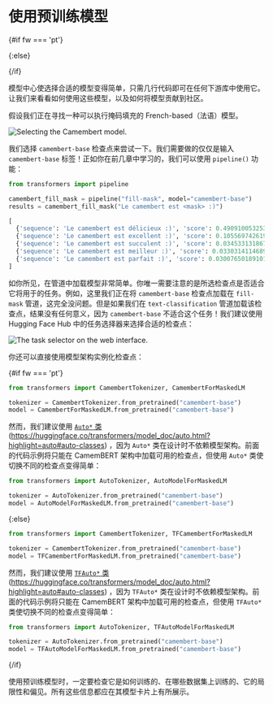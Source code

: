 

# 使用预训练模型 

{#if fw === 'pt'}



{:else}



{/if}

模型中心使选择合适的模型变得简单，只需几行代码即可在任何下游库中使用它。让我们来看看如何使用这些模型，以及如何将模型贡献到社区。

假设我们正在寻找一种可以执行掩码填充的 French-based（法语）模型。

![Selecting the Camembert model.](./assets/camembert.png "Selecting the Camembert model.")

我们选择 `camembert-base` 检查点来尝试一下。我们需要做的仅仅是输入 `camembert-base` 标签！正如你在前几章中学习的，我们可以使用 `pipeline()` 功能：

```py
from transformers import pipeline

camembert_fill_mask = pipeline("fill-mask", model="camembert-base")
results = camembert_fill_mask("Le camembert est <mask> :)")
```

```python out
[
  {'sequence': 'Le camembert est délicieux :)', 'score': 0.49091005325317383, 'token': 7200, 'token_str': 'délicieux'}, 
  {'sequence': 'Le camembert est excellent :)', 'score': 0.1055697426199913, 'token': 2183, 'token_str': 'excellent'}, 
  {'sequence': 'Le camembert est succulent :)', 'score': 0.03453313186764717, 'token': 26202, 'token_str': 'succulent'}, 
  {'sequence': 'Le camembert est meilleur :)', 'score': 0.0330314114689827, 'token': 528, 'token_str': 'meilleur'}, 
  {'sequence': 'Le camembert est parfait :)', 'score': 0.03007650189101696, 'token': 1654, 'token_str': 'parfait'}
]
```

如你所见，在管道中加载模型非常简单。你唯一需要注意的是所选检查点是否适合它将用于的任务。例如，这里我们正在将 `camembert-base` 检查点加载在 `fill-mask` 管道，这完全没问题。但是如果我们在 `text-classification` 管道加载该检查点，结果没有任何意义，因为 `camembert-base` 不适合这个任务！我们建议使用 Hugging Face Hub 中的任务选择器来选择合适的检查点：

![The task selector on the web interface.](./assets/tasks.png "The task selector on the web interface.")

你还可以直接使用模型架构实例化检查点：

{#if fw === 'pt'}
```py
from transformers import CamembertTokenizer, CamembertForMaskedLM

tokenizer = CamembertTokenizer.from_pretrained("camembert-base")
model = CamembertForMaskedLM.from_pretrained("camembert-base")
```

然而，我们建议使用 [`Auto*` 类](https://huggingface.co/transformers/model_doc/auto.html?highlight=auto#auto-classes)(https://huggingface.co/transformers/model_doc/auto.html?highlight=auto#auto-classes) ，因为 `Auto*` 类在设计时不依赖模型架构。前面的代码示例将只能在 CamemBERT 架构中加载可用的检查点，但使用 `Auto*` 类使切换不同的检查点变得简单：

```py
from transformers import AutoTokenizer, AutoModelForMaskedLM

tokenizer = AutoTokenizer.from_pretrained("camembert-base")
model = AutoModelForMaskedLM.from_pretrained("camembert-base")
```
{:else}
```py
from transformers import CamembertTokenizer, TFCamembertForMaskedLM

tokenizer = CamembertTokenizer.from_pretrained("camembert-base")
model = TFCamembertForMaskedLM.from_pretrained("camembert-base")
```

然而，我们建议使用 [`TFAuto*` 类](https://huggingface.co/transformers/model_doc/auto.html?highlight=auto#auto-classes)(https://huggingface.co/transformers/model_doc/auto.html?highlight=auto#auto-classes) ，因为 `TFAuto*` 类在设计时不依赖模型架构。前面的代码示例将只能在 CamemBERT 架构中加载可用的检查点，但使用 `TFAuto*` 类使切换不同的检查点变得简单：

```py
from transformers import AutoTokenizer, TFAutoModelForMaskedLM

tokenizer = AutoTokenizer.from_pretrained("camembert-base")
model = TFAutoModelForMaskedLM.from_pretrained("camembert-base")
```
{/if}

<div custom-style="Tip-green">

使用预训练模型时，一定要检查它是如何训练的、在哪些数据集上训练的、它的局限性和偏见。所有这些信息都应在其模型卡片上有所展示。
</div>
